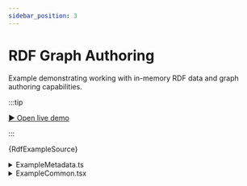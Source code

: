 ```yaml
---
sidebar_position: 3
---
```


# RDF Graph Authoring

Example demonstrating working with in-memory RDF data and graph authoring capabilities.

:::tip

[▶︎ Open live demo](/playground/rdf)

:::


<CodeBlock language="tsx"
  title="/src/examples/ReactodiaRdf.tsx"
  showLineNumbers>
  {RdfExampleSource}
</CodeBlock>

<details>
  <summary>ExampleMetadata.ts</summary>
  <CodeBlock language="tsx"
    title="/src/examples/ExampleMetadata.ts"
    showLineNumbers>
    {ExampleMetadataSource}
  </CodeBlock>
</details>

<details>
  <summary>ExampleCommon.tsx</summary>
  <CodeBlock language="tsx"
    title="/src/examples/ExampleCommon.tsx"
    showLineNumbers>
    {ExampleCommonSource}
  </CodeBlock>
</details>
